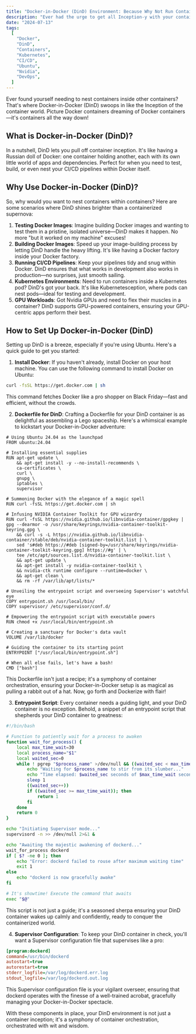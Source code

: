 ```yaml
---
title: "Docker-in-Docker (DinD) Environment: Because Why Not Run Containers Inside Containers?"
description: "Ever had the urge to get all Inception-y with your containers? Dive into Docker-in-Docker (DinD) and discover the joys of running containers inside other containers. Because why settle for one layer of abstraction when you can have two? Learn about the perks, perfect scenarios, and top tips for making the most of DinD in your dev and test workflows."
date: "2024-07-13"
tags:
  [
    "Docker",
    "DinD",
    "Containers",
    "Kubernetes",
    "CI/CD",
    "Ubuntu",
    "Nvidia",
    "DevOps",
  ]
---
```


<CustomImage
  src="https://raw.githubusercontent.com/prasad89/blogposts/main/images/dind-meme.jpg"
  alt="DinDMeme"
/>

Ever found yourself needing to nest containers inside other containers? That's where Docker-in-Docker (DinD) swoops in like the Inception of the container world. Picture Docker containers dreaming of Docker containers—it's containers all the way down!

## What is Docker-in-Docker (DinD)?

In a nutshell, DinD lets you pull off container inception. It's like having a Russian doll of Docker: one container holding another, each with its own little world of apps and dependencies. Perfect for when you need to test, build, or even nest your CI/CD pipelines within Docker itself.

## Why Use Docker-in-Docker (DinD)?

So, why would you want to nest containers within containers? Here are some scenarios where DinD shines brighter than a containerized supernova:

1. **Testing Docker Images**: Imagine building Docker images and wanting to test them in a pristine, isolated universe—DinD makes it happen. No more "but it worked on my machine" excuses!
2. **Building Docker Images**: Speed up your image-building process by letting DinD handle the heavy lifting. It's like having a Docker factory inside your Docker factory.
3. **Running CI/CD Pipelines**: Keep your pipelines tidy and snug within Docker. DinD ensures that what works in development also works in production—no surprises, just smooth sailing.
4. **Kubernetes Environments**: Need to run containers inside a Kubernetes pod? DinD's got your back. It's like Kubernetesception, where pods can nest pods—ideal for testing and development.
5. **GPU Workloads**: Got Nvidia GPUs and need to flex their muscles in a container? DinD supports GPU-powered containers, ensuring your GPU-centric apps perform their best.

## How to Set Up Docker-in-Docker (DinD)

Setting up DinD is a breeze, especially if you're using Ubuntu. Here's a quick guide to get you started:

1. **Install Docker**: If you haven't already, install Docker on your host machine. You can use the following command to install Docker on Ubuntu:

```bash
curl -fsSL https://get.docker.com | sh
```

This command fetches Docker like a pro shopper on Black Friday—fast and efficient, without the crowds.

2. **Dockerfile for DinD**: Crafting a Dockerfile for your DinD container is as delightful as assembling a Lego spaceship. Here's a whimsical example to kickstart your Docker-in-Docker adventure:

```title="Dockerfile"
# Using Ubuntu 24.04 as the launchpad
FROM ubuntu:24.04

# Installing essential supplies
RUN apt-get update \
    && apt-get install -y --no-install-recommends \
    ca-certificates \
    curl \
    gnupg \
    iptables \
    supervisor

# Summoning Docker with the elegance of a magic spell
RUN curl -fsSL https://get.docker.com | sh

# Infusing NVIDIA Container Toolkit for GPU wizardry
RUN curl -fsSL https://nvidia.github.io/libnvidia-container/gpgkey | gpg --dearmor -o /usr/share/keyrings/nvidia-container-toolkit-keyring.gpg \
    && curl -s -L https://nvidia.github.io/libnvidia-container/stable/deb/nvidia-container-toolkit.list | \
    sed 's#deb https://#deb [signed-by=/usr/share/keyrings/nvidia-container-toolkit-keyring.gpg] https://#g' | \
    tee /etc/apt/sources.list.d/nvidia-container-toolkit.list \
    && apt-get update \
    && apt-get install -y nvidia-container-toolkit \
    && nvidia-ctk runtime configure --runtime=docker \
    && apt-get clean \
    && rm -rf /var/lib/apt/lists/*

# Unveiling the entrypoint script and overseeing Supervisor's watchful eye
COPY entrypoint.sh /usr/local/bin/
COPY supervisor/ /etc/supervisor/conf.d/

# Empowering the entrypoint script with executable powers
RUN chmod +x /usr/local/bin/entrypoint.sh

# Creating a sanctuary for Docker's data vault
VOLUME /var/lib/docker

# Guiding the container to its starting point
ENTRYPOINT ["/usr/local/bin/entrypoint.sh"]

# When all else fails, let's have a bash!
CMD ["bash"]
```

This Dockerfile isn't just a recipe; it's a symphony of container orchestration, ensuring your Docker-in-Docker setup is as magical as pulling a rabbit out of a hat. Now, go forth and Dockerize with flair!

3. **Entrypoint Script**: Every container needs a guiding light, and your DinD container is no exception. Behold, a snippet of an entrypoint script that shepherds your DinD container to greatness:

```bash title="entrypoint.sh"
#!/bin/bash

# Function to patiently wait for a process to awaken
function wait_for_process() {
    local max_time_wait=30
    local process_name="$1"
    local waited_sec=0
    while ! pgrep "$process_name" >/dev/null && ((waited_sec < max_time_wait)); do
        echo "Waiting for $process_name to stir from its slumber..."
        echo "Time elapsed: $waited_sec seconds of $max_time_wait seconds"
        sleep 1
        ((waited_sec++))
        if ((waited_sec >= max_time_wait)); then
            return 1
        fi
    done
    return 0
}

echo "Initiating Supervisor mode..."
supervisord -n >> /dev/null 2>&1 &

echo "Awaiting the majestic awakening of dockerd..."
wait_for_process dockerd
if [ $? -ne 0 ]; then
    echo "Error: dockerd failed to rouse after maximum waiting time"
    exit 1
else
    echo "dockerd is now gracefully awake"
fi

# It's showtime! Execute the command that awaits
exec "$@"
```

This script is not just a guide; it's a seasoned sherpa ensuring your DinD container wakes up calmly and confidently, ready to conquer the containerized world.

4. **Supervisor Configuration**: To keep your DinD container in check, you'll want a Supervisor configuration file that supervises like a pro:

```ini title="supervisor/dockerd.conf"
[program:dockerd]
command=/usr/bin/dockerd
autostart=true
autorestart=true
stderr_logfile=/var/log/dockerd.err.log
stdout_logfile=/var/log/dockerd.out.log
```

This Supervisor configuration file is your vigilant overseer, ensuring that dockerd operates with the finesse of a well-trained acrobat, gracefully managing your Docker-in-Docker spectacle.

With these components in place, your DinD environment is not just a container inception; it's a symphony of container orchestration, orchestrated with wit and wisdom.